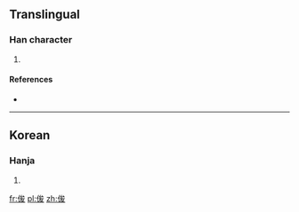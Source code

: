 ==Translingual==

===Han character===
{{Han char|rn=9|rad=人|as=06|sn=8|four=2324<sub>7</sub>|canj=人戈大水 (OIKE)|ids=⿰[[亻]]⿱[[厶]][[友]]}}

# {{defn|Han|sort=人06}}

====References====
* {{Han ref|kx=0102.291|dkj=|dj=|hdz=|uh=3453|ud=13395|bh=|bd=}}

----

==Korean==

===Hanja===
{{ko-hanja|hangeul=준|rv=jun|mr=chun|y=cwun|eumhun=준걸|ehrv=jun-geol|ehmr=chun'gŏl|ehy=cwunkel}}

# {{defn|lang=ko|sort=人06}}

[[fr:㑓]]
[[pl:㑓]]
[[zh:㑓]]